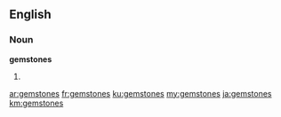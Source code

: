 ==English==

===Noun===
'''gemstones'''

# {{plural of|[[gemstone]]}}

[[ar:gemstones]]
[[fr:gemstones]]
[[ku:gemstones]]
[[my:gemstones]]
[[ja:gemstones]]
[[km:gemstones]]